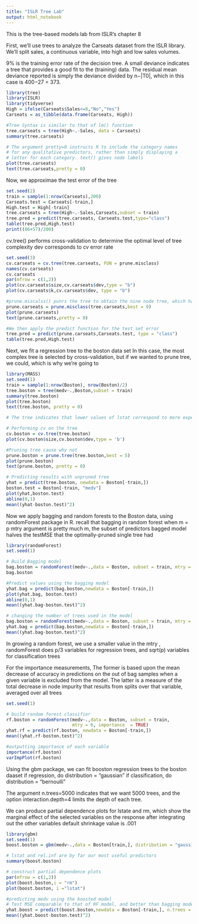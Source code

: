 ```yaml
---
title: "ISLR Tree Lab"
output: html_notebook
---
```


This is the tree-based models lab from ISLR's chapter 8

First, we'll use trees to analyze the Carseats dataset from the ISLR library. We'll split sales, a continuous variable, into high and low sales volumes.

9% is the training error rate of the decision tree.  A small deviance indicates a tree that provides
a good fit to the (training) data. The residual mean deviance reported is
simply the deviance divided by n−|T0|, which in this case is 400−27 = 373.
```r
library(tree)
library(ISLR)
library(tidyverse)
High = ifelse(Carseats$Sales<=8,"No","Yes")
Carseats = as_tibble(data.frame(Carseats, High))

#Tree Syntax is similar to that of lm() function
tree.carseats = tree(High~.-Sales, data = Carseats)
summary(tree.carseats)

# The argument pretty=0 instructs R to include the category names 
# for any qualitative predictors, rather than simply displaying a
# letter for each category. text() gives node labels
plot(tree.carseats)
text(tree.carseats,pretty = 0)
```


Now, we approximae the test error of the tree
```r
set.seed(2)
train = sample(1:nrow(Carseats),200)
Carseats.test = Carseats[-train,]
High.test = High[-train]
tree.carseats = tree(High~.-Sales,Carseats,subset = train)
tree.pred = predict(tree.carseats, Carseats.test,type="class")
table(tree.pred,High.test)
print((86+57)/200)

```

cv.tree() performs cross-validation to determine the optimal level of tree complexity 
dev corresponds to cv error rate 
```r
set.seed(3)
cv.carseats = cv.tree(tree.carseats, FUN = prune.misclass)
names(cv.carseats)
cv.carseats
par(mfrow = c(1,2))
plot(cv.carseats$size,cv.carseats$dev,type = "b")
plot(cv.carseats$k,cv.carseats$dev, type = "b")

#prune.miscalss() punrs the tree to obtain the nine node tree, which has the lowest CV error
prune.carseats = prune.misclass(tree.carseats,best = 9)
plot(prune.carseats)
text(prune.carseats,pretty = 0)

#We then apply the predict function for the test set error
tree.pred = predict(prune.carseats,Carseats.test, type = "class")
table(tree.pred,High.test)
```

Next, we fit a regression tree to the boston data set
In this case, the most complex tree is selected by cross-validation, but if we wanted to prune tree, we could, which is why we're going to
```r
library(MASS)
set.seed(1)
train = sample(1:nrow(Boston), nrow(Boston)/2)
tree.boston = tree(medv~.,Boston,subset = train)
summary(tree.boston)
plot(tree.boston)
text(tree.boston, pretty = 0)

# The tree indicates that lower values of lstat correspond to more expensive houses. The tree predicts a median house price of $46, 400 for larger homes in suburbs in which residents have high socioeconomic status

# Performing cv on the tree
cv.boston = cv.tree(tree.boston)
plot(cv.boston$size,cv.boston$dev,type = 'b')

#Pruning tree cause why not
prune.boston = prune.tree(tree.boston,best = 5)
plot(prune.boston)
text(prune.boston, pretty = 0)

# Predicting results with unpruned tree
yhat = predict(tree.boston, newdata = Boston[-train,])
boston.test = Boston[-train, "medv"]
plot(yhat,boston.test)
abline(0,1)
mean((yhat-boston.test)^2)
```

Now we apply bagging and random forests to the Boston data, using randomForest package in R. recall that bagging in random forest when m = p
mtry argument is pretty much m, the subset of predictors
bagged model halves the testMSE that the optimally-pruned single tree had
```r
library(randomForest)
set.seed(1)

# Build Bagging model
bag.boston = randomForest(medv~.,data = Boston, subset = train, mtry = 13, importance = TRUE)
bag.boston

#Predict values using the bagging model
yhat.bag = predict(bag.boston,newdata = Boston[-train,])
plot(yhat.bag, boston.test)
abline(0,1)
mean((yhat.bag-boston.test)^2)

# changing the number of trees used in the model
bag.boston = randomForest(medv~.,data = Boston, subset = train, mtry = 13, ntree = 25)
yhat.bag = predict(bag.boston,newdata = Boston[-train,])
mean((yhat.bag-boston.test)^2)

```

In growing a random forest, we use a smaller value in the mtry , randomForest does p/3 variables for regression trees, and sqrt(p) variables for classification trees

For the importance measurements,  The former is based
upon the mean decrease of accuracy in predictions on the out of bag samples when a given variable is excluded from the model. The latter is a measure of the total decrease in node impurity that results from splits over that variable, averaged over all trees 
```r
set.seed(1)

# build random forest classifier
rf.boston = randomForest(medv~.,data = Boston, subset = train,
                         mtry = 6, importance  = TRUE)
yhat.rf = predict(rf.boston, newdata = Boston[-train,])
mean((yhat.rf-boston.test)^2)

#outputting importance of each variable
importance(rf.boston)
varImpPlot(rf.boston)
```

Using the gbm package, we can fit booston regression trees to the boston daaset
if regression, do distribution = "gaussian"
if classification, do distribution = "bernoulli"

The argument n.trees=5000 indicates that we want 5000 trees, and the option interaction.depth=4 limits the depth of each tree.

We can produce partial dependence plots for lstate and rm, which show the marginal effect of the selected variables on the response after integrating out the other variables
default shrinkage value is .001
```r
library(gbm)
set.seed(1)
boost.boston = gbm(medv~.,data = Boston[train,], distribution = "gaussian", n.trees = 5000, interaction.depth = 4, shrinkage = .2, verbose = F)

# lstat and rel.inf are by far our most useful predictors
summary(boost.boston)

# construct partial dependence plots 
par(mfrow = c(1,2))
plot(boost.boston,i = "rm")
plot(boost.boston, i ="lstat")

#predicting medv using the boosted model
# Test MSE comparable to that of RF model, and better than bagging model
yhat.boost = predict(boost.boston,newdata = Boston[-train,], n.trees = 5000)
mean((yhat.boost-boston.test)^2)
```

